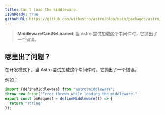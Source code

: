 ```yaml
---
title: Can't load the middleware.
i18nReady: true
githubURL: https://github.com/withastro/astro/blob/main/packages/astro/src/core/errors/errors-data.ts
---
```


> **MiddlewareCantBeLoaded**: 当 Astro 尝试加载这个中间件时，它抛出了一个错误。

## 哪里出了问题？
在开发模式下，当 Astro 尝试加载这个中间件时，它抛出了一个错误。

例如：

```ts
import {defineMiddleware} from "astro:middleware";
throw new Error("Error thrown while loading the middleware.")
export const onRequest = defineMiddleware(() => {
  return "string"
});
```
